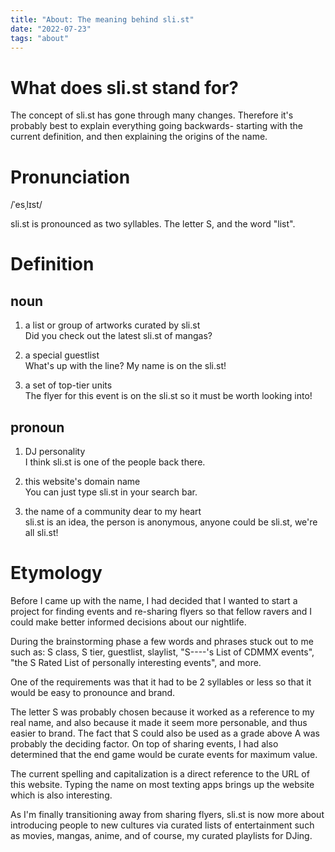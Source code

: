 ```yaml
---
title: "About: The meaning behind sli.st"
date: "2022-07-23"
tags: "about"
---
```


# What does sli.st stand for?

The concept of sli.st has gone through many changes. Therefore it's probably best to explain everything going backwards- starting with the current definition, and then explaining the origins of the name.

# Pronunciation

/ˈesˌlɪst/

sli.st is pronounced as two syllables. The letter S, and the word "list".

# Definition

## noun

1. a list or group of artworks curated by sli.st  
   Did you check out the latest sli.st of mangas?

2. a special guestlist  
   What's up with the line? My name is on the sli.st!

3. a set of top-tier units  
   The flyer for this event is on the sli.st so it must be worth looking into!

## pronoun

1. DJ personality  
   I think sli.st is one of the people back there.

2. this website's domain name  
   You can just type sli.st in your search bar.

3. the name of a community dear to my heart  
   sli.st is an idea, the person is anonymous, anyone could be sli.st, we're all sli.st!

# Etymology

Before I came up with the name, I had decided that I wanted to start a project for finding events and re-sharing flyers so that fellow ravers and I could make better informed decisions about our nightlife.

During the brainstorming phase a few words and phrases stuck out to me such as: S class, S tier, guestlist, slaylist, "S----'s List of CDMMX events", "the S Rated List of personally interesting events", and more.

One of the requirements was that it had to be 2 syllables or less so that it would be easy to pronounce and brand.

The letter S was probably chosen because it worked as a reference to my real name, and also because it made it seem more personable, and thus easier to brand. The fact that S could also be used as a grade above A was probably the deciding factor. On top of sharing events, I had also determined that the end game would be curate events for maximum value.

The current spelling and capitalization is a direct reference to the URL of this website. Typing the name on most texting apps brings up the website which is also interesting.

As I'm finally transitioning away from sharing flyers, sli.st is now more about introducing people to new cultures via curated lists of entertainment such as movies, mangas, anime, and of course, my curated playlists for DJing.

